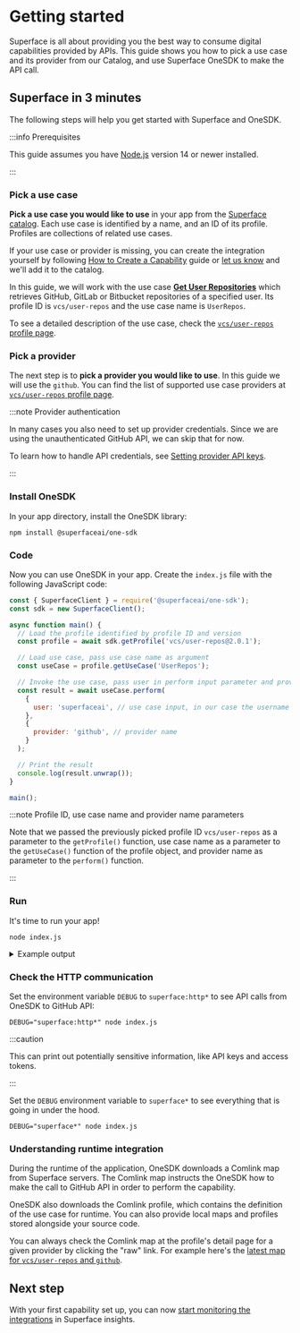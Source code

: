 
# Getting started

Superface is all about providing you the best way to consume digital capabilities provided by APIs. This guide shows you how to pick a use case and its provider from our Catalog, and use Superface OneSDK to make the API call.

## Superface in 3 minutes

The following steps will help you get started with Superface and OneSDK.

:::info Prerequisites

This guide assumes you have [Node.js](https://nodejs.dev/) version 14 or newer installed.

:::

<div class="count-steps-h3">

### Pick a use case

**Pick a use case you would like to use** in your app from the [Superface catalog](https://superface.ai/catalog). Each use case is identified by a name, and an ID of its profile. Profiles are collections of related use cases.

If your use case or provider is missing, you can create the integration yourself by following [How to Create a Capability](guides/how-to-create.md) guide or [let us know](support) and we'll add it to the catalog.

In this guide, we will work with the use case [**Get User Repositories**](https://superface.ai/vcs/user-repos) which retrieves GitHub, GitLab or Bitbucket repositories of a specified user. Its profile ID is `vcs/user-repos` and the use case name is `UserRepos`.

To see a detailed description of the use case, check the [`vcs/user-repos` profile page](https://superface.ai/vcs/user-repos).

### Pick a provider

The next step is to **pick a provider you would like to use**. In this guide we will use the `github`. You can find the list of supported use case providers at [`vcs/user-repos` profile page](https://superface.ai/vcs/user-repos).

:::note Provider authentication

In many cases you also need to set up provider credentials. Since we are using the unauthenticated GitHub API, we can skip that for now.

To learn how to handle API credentials, see [Setting provider API keys](guides/api-keys.md).

:::

### Install OneSDK

In your app directory, install the OneSDK library:

```shell
npm install @superfaceai/one-sdk
```

### Code

Now you can use OneSDK in your app. Create the `index.js` file with the following JavaScript code:

```js title="index.js"
const { SuperfaceClient } = require('@superfaceai/one-sdk');
const sdk = new SuperfaceClient();

async function main() {
  // Load the profile identified by profile ID and version
  const profile = await sdk.getProfile('vcs/user-repos@2.0.1');

  // Load use case, pass use case name as argument
  const useCase = profile.getUseCase('UserRepos');

  // Invoke the use case, pass user in perform input parameter and provider name in perform options
  const result = await useCase.perform(
    {
      user: 'superfaceai', // use case input, in our case the username of a GitHub user or organization
    },
    {
      provider: 'github', // provider name
    }
  );

  // Print the result
  console.log(result.unwrap());
}

main();
```

:::note Profile ID, use case name and provider name parameters

Note that we passed the previously picked profile ID `vcs/user-repos` as a parameter to the `getProfile()` function, use case name as a parameter to the `getUseCase()` function of the profile object, and provider name as parameter to the `perform()` function.

:::

<!--
:::note Profile version

Best practice is to pin your application to the latest version of the profile. By pinning the version you will get consistent output without breaking changes once new major version of the profile is published to Superface registry.

:::
-->

### Run

It's time to run your app!

```shell
node index.js
```

<details>
<summary>Example output</summary>

```js
{
  repos: [
    {
      name: 'astexplorer',
      description:
        'A web tool to explore the ASTs generated by various parsers.',
    },
    {
      name: 'banking-demo',
      description: 'Demo of Superface banking use-cases',
    },
    {
      name: 'chat-demo',
      description:
        'Express server for OAuth flow and examples of messaging use-cases for Discord and Slack',
    },
    {
      name: 'cli',
      description: 'Do not program API integrations! Install them.',
    },
    {
      name: 'demo-ballistic-sombrero',
      description: 'Demo of Koana Islands Weather Alerts provider',
    },
    {
      name: 'demo-koana-islands',
      description: 'Demo of Koana Islands Weather Alerts',
    },
    {
      name: 'demo-winter-beechnut',
      description:
        'Demo of an alternative Koana Islands Weather Alerts provider',
    },
    {
      name: 'docs',
      description: 'Superface.ai & Comlink documentation. ',
    },
    { name: 'email-demo', description: undefined },
    // ... more repositories
  ];
}
```

</details>

### Check the HTTP communication

Set the environment variable `DEBUG` to `superface:http*` to see API calls from OneSDK to GitHub API:

```shell
DEBUG="superface:http*" node index.js
```

:::caution

This can print out potentially sensitive information, like API keys and access tokens.

:::

Set the `DEBUG` environment variable to `superface*` to see everything that is going in under the hood.

```shell
DEBUG="superface*" node index.js
```

### Understanding runtime integration

During the runtime of the application, OneSDK downloads a Comlink map from Superface servers. The Comlink map instructs the OneSDK how to make the call to GitHub API in order to perform the capability.

OneSDK also downloads the Comlink profile, which contains the definition of the use case for runtime. You can also provide local maps and profiles stored alongside your source code.

You can always check the Comlink map at the profile's detail page for a given provider by clicking the "raw" link. For example here's the [latest map for `vcs/user-repos` and `github`](https://superface.ai/raw/vcs/user-repos.github@2.0.suma).

</div>

## Next step

With your first capability set up, you can now [start monitoring the integrations](./guides/integrations-monitoring.mdx) in Superface insights.
